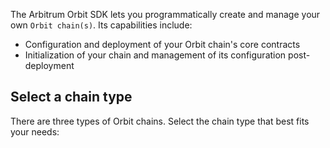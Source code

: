 
The Arbitrum Orbit SDK lets you programmatically create and manage your own <a data-quicklook-from="arbitrum-orbit">`Orbit chain(s)`</a>. Its capabilities include:

- Configuration and deployment of your Orbit chain's core contracts
- Initialization of your chain and management of its configuration post-deployment

## Select a chain type

There are three types of Orbit chains. Select the chain type that best fits your needs:


<MultidimensionalContentControlsPartial />
